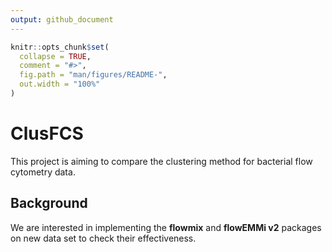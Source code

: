 ```yaml
---
output: github_document
---
```


```r
knitr::opts_chunk$set(
  collapse = TRUE,
  comment = "#>",
  fig.path = "man/figures/README-",
  out.width = "100%"
)
```

# ClusFCS

This project is aiming to compare the clustering method for bacterial flow cytometry data.

## Background

We are interested in implementing the **flowmix** and **flowEMMi v2** packages on new data set to check their effectiveness.

